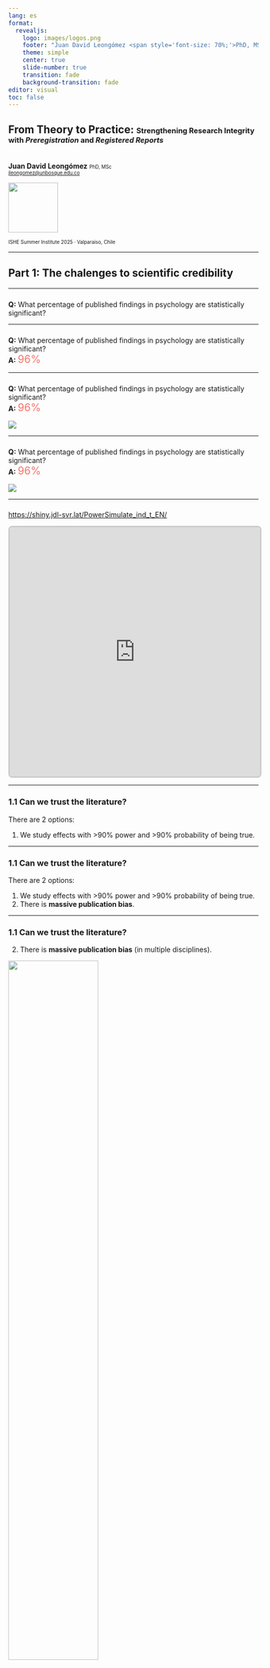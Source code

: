 ```yaml
---
lang: es
format:
  revealjs:
    logo: images/logos.png
    footer: "Juan David Leongómez <span style='font-size: 70%;'>PhD, MSc</span>"
    theme: simple
    center: true
    slide-number: true
    transition: fade
    background-transition: fade
editor: visual
toc: false
---
```


## From Theory to Practice: <span style='font-size: 70%;'>Strengthening Research Integrity with *Preregistration* and *Registered Reports*</span>

<br>**Juan David Leongómez**  <span style='font-size: 70%;'>PhD, MSc</span><br>
<span style='font-size: 70%;'>[jleongomez@unbosque.edu.co](mailto:jleongomez@unbosque.edu.co)</span><br>

<img src="images/logos.png" height="100">

<span style='font-size: 70%;'>ISHE Summer Institute 2025 · Valparaiso, Chile</span>

------------------------------------------------------------------------

## Part 1: The chalenges to scientific credibility

------------------------------------------------------------------------

### {auto-animate=true}

**Q:** What percentage of published findings in psychology are statistically significant?\

---

### {auto-animate=true}

**Q:** What percentage of published findings in psychology are statistically significant?\
**A:** <span style='font-size: 150%; color:#f7766d;'>96%</span>

---

### {auto-animate=true}

**Q:** What percentage of published findings in psychology are statistically significant?\
**A:** <span style='font-size: 150%; color:#f7766d;'>96%</span>

![](images/p05.png)

---

### {auto-animate=true}

**Q:** What percentage of published findings in psychology are statistically significant?\
**A:** <span style='font-size: 150%; color:#f7766d;'>96%</span>

![](images/power.gif?v=1)

---

### {auto-animate=true}

<https://shiny.jdl-svr.lat/PowerSimulate_ind_t_EN/>

<iframe 
  src="https://shiny.jdl-svr.lat/PowerSimulate_ind_t_EN/" 
  width="100%" 
  height="500px" 
  style="border: 3px solid #ccc; border-radius: 8px;">
</iframe>

------------------------------------------------------------------------

### 1.1 Can we trust the literature? {auto-animate=true}

There are 2 options:

1.  We study effects with \>90% power and \>90% probability of being true.

---

### 1.1 Can we trust the literature? {auto-animate=true}

There are 2 options:

1.  We study effects with \>90% power and \>90% probability of being true.
2.  There is **massive publication bias**.

---

### 1.1 Can we trust the literature? {auto-animate=true}

2.  There is **massive publication bias** (in multiple disciplines).

![](images/image-4.png){width="60%"}\
<span style='font-size: 50%;'>[Source](https://x.com/cremieuxrecueil/status/1772765486935056893)</span>

------------------------------------------------------------------------

### 1.2 The significance filter {auto-animate=true}

![](images/image-5.png){top=200 left=0 width="80%" }

---

### 1.2 The significance filter {auto-animate=true}

::: {.column width="50%"}
1.1 million z-values medical research (1976–2019)
![](images/image.png){top=200 left=0 width="400"} 
<br>
<span style='font-size: 50%;'>[van Zwet & Cator (2021)](https://doi.org/10.1111/stan.12241)</span>
:::

::: {.column width="50%" .fragment .fade-in}
<br>Also PLOS ONE
![](images/image-1.png){top=200 right=50 width="400"}
:::

------------------------------------------------------------------------

### 1.3 Threats to Scientific Replicability  {auto-animate=true}

---

### 1.3 Threats to Scientific Replicability  {auto-animate=true}

1. 🧪 **P-hacking** 

::: {.fragment .fade-in}
   -   Trying multiple analyses to get p \< .05 
   -   Inflates Type I error
:::

::: {.fragment .fade-in}
2. 💡 **HARKing**
:::

::: {.fragment .fade-in}
   -   Hypothesising After Results are Known
   -   Misleads about test nature
:::

---

### 1.3 Threats to Scientific Replicability  {auto-animate=true}

2. 💡 **HARKing**

![](images/HARKing.jpeg)

---

### 1.3 Threats to Scientific Replicability  {auto-animate=true}

3. 📦 **Publication Bias**

::: {.fragment .fade-in}
   -   Journals prefer positive results
   -   Nulls go to the file drawer
:::

::: {.fragment .fade-in}
4. 📏 **Low Statistical Power**
:::

::: {.fragment .fade-in}
   -   Small samples → false negatives & inflated effects
:::

---

### 1.3 Threats to Scientific Replicability  {auto-animate=true}

5. 🔧 **Flexible Pipelines**

::: {.fragment .fade-in}
   -   Many ways to analyse data → bias if not preplanned
:::

::: {.fragment .fade-in}
6. 🧠 **Lack of Preregistration**
:::

::: {.fragment .fade-in}
   -   Can’t distinguish exploratory vs. confirmatory
:::

---

### 1.3 Threats to Scientific Replicability  {auto-animate=true}

7. 🧾 **Inadequate Reporting**


::: {.fragment .fade-in}
   -   Missing methods, software versions, etc.
:::

::: {.fragment .fade-in}
8. 📊 **Selective Outcome Reporting**
:::

::: {.fragment .fade-in}
   -   Choosing time points or measures post hoc
:::

---

### 1.3 Threats to Scientific Replicability  {auto-animate=true}

9. 🔄 **Data/Code not Shared**

::: {.fragment .fade-in}
   -   Blocks replication & error-checking
:::

::: {.fragment .fade-in}
10. 🌐 **Cultural Incentives**
:::

::: {.fragment .fade-in}
   -   Publish-or-perish culture
   -   Replications & nulls undervalued
:::

---

### 1.3 Threats to Scientific Replicability  {auto-animate=true}

The **four horsemen of the reproducibility apocalypse**
![](images/4horsemen.jpg)

------------------------------------------------------------------------

## Part 2: Preregistration

------------------------------------------------------------------------

### 2.1 What is preregistration? {auto-animate=true}

**Pre-registration** is the act of specifying your research plan before conducting the
study

::: {.fragment .fade-in}
![](images/cos.webp)
:::

---

### 2.1 What is preregistration? {auto-animate=true}

<https://www.cos.io/initiatives/prereg>

<iframe 
  src="https://www.cos.io/initiatives/prereg" 
  width="100%" 
  height="400px" 
  style="border: 3px solid #ccc; border-radius: 8px;">
</iframe>

---

### 2.1 What is preregistration? {auto-animate=true}

**What is preregistration?**

::: {.fragment .fade-in}
- Define your research question and hypotheses **before** collecting data
:::

::: {.fragment .fade-in}
- Specify your analysis plan and study design in advance
:::

::: {.fragment .fade-in}
- Clearly link your hypotheses to your planned methods and outcomes
:::

---

### 2.1 What is preregistration? {auto-animate=true}

**Why preregister?**

::: {.fragment .fade-in}
- Enhances **credibility** by making your intentions transparent
:::

::: {.fragment .fade-in}
- Helps you plan better and avoid analytical drift
:::

::: {.fragment .fade-in}
- Keeps all your design and analysis decisions in one place — even before data collection!
:::

---

### 2.1 What is preregistration? {auto-animate=true}

**Can I still explore my data?**

::: {.fragment .fade-in}
Absolutely! Preregistration doesn’t ban exploration. It just encourages **clarity** between confirmatory and exploratory analyses
:::

::: {.fragment .fade-in}
- You can deviate from your plan. Just be upfront and explain why
:::

::: {.fragment .fade-in}
- The goal isn’t rigidity, but **transparency**
:::

---

### 2.2 Key Benefits of preregistration {auto-animate=true}

<div style="font-size: 80%;">

<table style="font-size:85%;">
  <thead>
    <tr>
      <th>Effect</th>
      <th>Description</th>
      <th>Citation</th>
    </tr>
  </thead>
  <tbody>
    <tr class="fragment">
      <td><strong>Transparency</strong></td>
      <td style="font-size:90%;">Public hypotheses & plans</td>
      <td style="font-size:80%;"><a href="https://doi.org/10.5465/AMBPP.2019.17182ABSTRACT">Toth et al., 2019</a>; <a href="https://doi.org/10.1111/add.15819">Marsden et al., 2022</a>; <a href="https://doi.org/10.1016/j.mbs.2022.108782">Ioannidis et al., 2022</a>; <a href="https://doi.org/10.21428/1192f2f8.52d90db5">Dewitte et al., 2021</a></td>
    </tr>
    <tr class="fragment">
      <td><strong>Less Bias</strong></td>
      <td style="font-size:90%;">Encourages reporting nulls</td>
      <td style="font-size:80%;"><a href="https://doi.org/10.5465/AMBPP.2019.17182ABSTRACT">Toth et al., 2019</a>; <a href="https://doi.org/10.1111/add.15819">Marsden et al., 2022</a>; <a href="https://doi.org/10.1016/j.mbs.2022.108782">Ioannidis et al., 2022</a>; <a href="https://doi.org/10.1038/s41386-022-01418-x">Waldron et al., 2022</a></td>
    </tr>
    <tr class="fragment">
      <td><strong>Clearer Claims</strong></td>
      <td style="font-size:90%;">Exploratory ≠ Confirmatory</td>
      <td style="font-size:80%;"><a href="https://doi.org/10.5465/AMBPP.2019.17182ABSTRACT">Toth et al., 2019</a>; <a href="https://doi.org/10.21428/1192f2f8.52d90db5">Dewitte et al., 2021</a>; <a href="https://doi.org/10.1038/s41386-022-01418-x">Waldron et al., 2022</a></td>
    </tr>
    <tr class="fragment">
      <td><strong>Better Quality</strong></td>
      <td style="font-size:90%;">Plans include power, exclusion, etc.</td>
      <td style="font-size:80%;"><a href="https://doi.org/10.5465/AMBPP.2019.17182ABSTRACT">Toth et al., 2019</a>; <a href="https://doi.org/10.1038/s41386-022-01418-x">Waldron et al., 2022</a>; <a href="https://doi.org/10.1016/j.mbs.2022.108782">Ioannidis et al., 2022</a></td>
    </tr>
    <tr class="fragment">
      <td><strong>Credibility</strong></td>
      <td style="font-size:90%;">Deviations are explicit</td>
      <td style="font-size:80%;"><a href="https://doi.org/10.1016/j.mbs.2022.108782">Ioannidis et al., 2022</a>; <a href="https://doi.org/10.21428/1192f2f8.52d90db5">Dewitte et al., 2021</a>; <a href="https://doi.org/10.1038/s41386-022-01418-x">Waldron et al., 2022</a>; <a href="https://doi.org/10.1080/23311908.2022.2066304">Osborne et al., 2022</a></td>
    </tr>
    <tr class="fragment">
      <td><strong>Easier Review</strong></td>
      <td style="font-size:90%;">Reviewers know the plan</td>
      <td style="font-size:80%;"><a href="https://doi.org/10.1111/add.15819">Marsden et al., 2022</a>; <a href="https://doi.org/10.5465/AMBPP.2019.17182ABSTRACT">Toth et al., 2019</a></td>
    </tr>
    <tr class="fragment">
      <td><strong>Better Workflow</strong></td>
      <td style="font-size:90%;">Forces early planning</td>
      <td style="font-size:80%;"><a href="https://doi.org/10.21428/1192f2f8.52d90db5">Dewitte et al., 2021</a>; <a href="https://doi.org/10.1080/23311908.2022.2066304">Osborne et al., 2022</a></td>
    </tr>
  </tbody>
</table>

</div>

---

### 2.3 Let's try a preregistration!

---

Open OSF Registries in new tab → [https://osf.io/registries](https://osf.io/registries)

<span style='font-size: 50%;'>Note: You need to log in. If needed, create an account</span>

---

### 2.3 Let's Try a Preregistration! Step 1

::: columns

::: {.column width="50%"}
![](images/reg1.png){width=100%}
:::

::: {.column width="50%"}
<div style="font-size: 60%;">
- Once you're logged into OSF, go to the **Registries** section  
- You can browse relevant registries for inspiration  
- To create a preregistration, click on **Add New**  
</div>
:::

:::

---

### 2.3 Let's Try a Preregistration! Step 2

::: columns

::: {.column width="50%"}
![](images/reg2.png){width=100%}
:::

::: {.column width="50%"}
<div style="font-size: 60%;">
- You can link your preregistration to an existing OSF project  
- There are many templates available for different study types  
- For this example, select the **AsPredicted.org** template  
</div>
:::

:::

---

### 2.3 Let's Try a Preregistration! Step 3

::: columns

::: {.column width="50%"}
![](images/reg3.png){width=100%}
:::

::: {.column width="50%"}
<div style="font-size: 60%;">
- Click on **Create draft** to begin your preregistration  
</div>
:::

:::

---

### 2.3 Let's Try a Preregistration! Step 4

::: columns

::: {.column width="50%"}
![](images/reg4.png){width=100%}
:::

::: {.column width="50%"}
<div style="font-size: 60%;">
- Fill out the following fields:  
  - **Title**  
  - **Description**  
  - **Contributors** (co-authors)  
  - **License** selection  
  - **Subject areas**  
</div>
:::

:::

---

### 2.3 Let's Try a Preregistration! Step 5

::: columns

::: {.column width="50%"}
![](images/reg5.png){width=100%}
:::

::: {.column width="50%"}
<div style="font-size: 60%;">
- Indicate whether data collection has already begun  
- Describe your **study plan** clearly:  
  - The more detail, the better  
  - For **sample size**, include a justification  
    ([Lakens, 2022](https://doi.org/10.1525/collabra.33267))  
</div>
:::

:::

---

### 2.3 Let's Try a Preregistration! Step 5 (continued)

::: columns

::: {.column width="50%"}
![](images/justify.png){width=100%}
:::

::: {.column width="50%"}
<div style="font-size: 60%;">
- Indicate whether data collection has already begun  
- Describe your **study plan** clearly:  
  - The more detail, the better  
  - For **sample size**, include a justification  
    ([Lakens, 2022](https://doi.org/10.1525/collabra.33267))  
</div>
:::

:::

---

### 2.3 Let's Try a Preregistration! Step 6

::: columns

::: {.column width="50%"}
![](images/reg6.png){width=100%}
:::

::: {.column width="50%"}
<div style="font-size: 60%;">
- Review your preregistration and correct any mistakes  
- When ready, click **Register** to finalise  
- *(In this demo, I will delete the draft instead)*  
</div>
:::

:::

------------------------------------------------------------------------

### Limitations & Considerations

::: {.fragment .fade-in}
- Not a cure-all; vague preregistrations still allow bias <br><span style='font-size: 70%;'>[Waldron et al., 2022](https://doi.org/10.1038/s41386-022-01418-x); [Poole et al, 2024](https://doi.org/10.1177/13623613241308312)</span>
:::

::: {.fragment .fade-in}
- Concerns: bureaucracy, misuse, restriction of exploration  <br><span style='font-size: 70%;'>[Toth et al., 2019](https://doi.org/10.5465/AMBPP.2019.17182ABSTRACT); [Klonsky et al, 2024](https://doi.org/10.1177/10731911241253430); [Waldron et al., 2022](https://doi.org/10.1038/s41386-022-01418-x)</span>
:::

::: {.fragment .fade-in}
- Not for all types of research, but broadly beneficial  <br><span style='font-size: 70%;'>[Dewitte et al, 2021](https://doi.org/10.21428/1192f2f8.52d90db5); [Ioannidis et al, 2022](https://doi.org/10.1016/j.mbs.2022.108782); [Waldron et al., 2022](https://doi.org/10.1038/s41386-022-01418-x)</span>
:::

------------------------------------------------------------------------

# Registered Reports

### The difference?

-   Peer review **before** data collection
-   Accepted in principle → guaranteed publication
-   Peer-reviewed methods → stronger designs

![](images/image-2.png){width="80%"}\
[RR vs Standard](https://doi.org/10.1177/2515245921100746)

------------------------------------------------------------------------

![](images/image-6.png){width="80%"}\
[Registered Reports 2.0 – PCI RR](https://www.fxstreet.com/analysis/eur-chf-has-stopped-going-down-at-month-end-202503270738)

------------------------------------------------------------------------

# Summary

-   Many threats to replicability are avoidable
-   Preregistration increases clarity, rigour, and credibility
-   Registered Reports align incentives: **better science + less stress**
-   Tools and culture are changing. Let's be part of the solution!

------------------------------------------------------------------------

# Questions? Discussion

Feel free to ask, critique, or share your experiences.

------------------------------------------------------------------------

# Extra (if time allows)

### Hands-on: Draft a preregistration

-   Using AsPredicted.org, OSF, or PCIRR templates
-   Discuss good vs. vague examples

------------------------------------------------------------------------

# Thank you!

-   Prepared by: Juan David Leongómez\
-   CODEC Lab – Universidad El Bosque\
-   \[Your contact info, if desired\]

